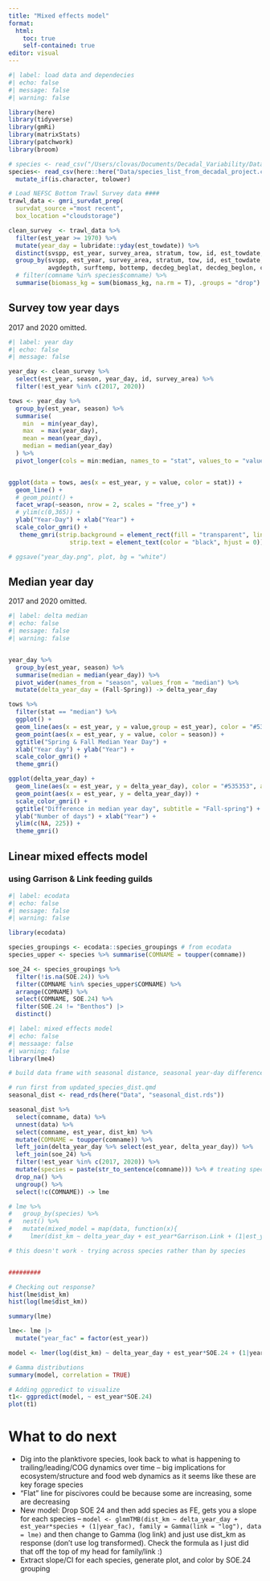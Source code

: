 ```yaml
---
title: "Mixed effects model"
format: 
  html:
    toc: true
    self-contained: true
editor: visual
---
```

```r
#| label: load data and dependecies
#| echo: false
#| message: false
#| warning: false

library(here)
library(tidyverse)
library(gmRi)
library(matrixStats)
library(patchwork)
library(broom)

# species <- read_csv("/Users/clovas/Documents/Decadal_Variability/Data/species_list_final.csv") # more extensive species list
species<- read_csv(here::here("Data/species_list_from_decadal_project.csv")) |>
  mutate_if(is.character, tolower)

# Load NEFSC Bottom Trawl Survey data ####
trawl_data <- gmri_survdat_prep(
  survdat_source ="most recent",
  box_location ="cloudstorage")

clean_survey  <- trawl_data %>% 
  filter(est_year >= 1970) %>%
  mutate(year_day = lubridate::yday(est_towdate)) %>% 
  distinct(svspp, est_year, survey_area, stratum, tow, id, est_towdate, year_day, season, comname, catchsex, .keep_all = T) %>%
  group_by(svspp, est_year, survey_area, stratum, tow, id, est_towdate, year_day, season, 
           avgdepth, surftemp, bottemp, decdeg_beglat, decdeg_beglon, comname, abundance) %>% 
  # filter(comname %in% species$comname) %>% 
  summarise(biomass_kg = sum(biomass_kg, na.rm = T), .groups = "drop")


```
## Survey tow year days
2017 and 2020 omitted.
```r
#| label: year day
#| echo: false
#| message: false

year_day <- clean_survey %>% 
  select(est_year, season, year_day, id, survey_area) %>% 
  filter(!est_year %in% c(2017, 2020))

tows <- year_day %>% 
  group_by(est_year, season) %>% 
  summarise(
    min  = min(year_day),
    max  = max(year_day),
    mean = mean(year_day),
    median = median(year_day)
  ) %>% 
  pivot_longer(cols = min:median, names_to = "stat", values_to = "value")


ggplot(data = tows, aes(x = est_year, y = value, color = stat)) +
  geom_line() +
  # geom_point() +
  facet_wrap(~season, nrow = 2, scales = "free_y") + 
  # ylim(c(0,365)) +
  ylab("Year-Day") + xlab("Year") +
  scale_color_gmri() +
   theme_gmri(strip.background = element_rect(fill = "transparent", linetype = 1, linewidth = 1, color = "transparent"),
                 strip.text = element_text(color = "black", hjust = 0)) # -> plot

# ggsave("year_day.png", plot, bg = "white")

```
## Median year day
2017 and 2020 omitted.
```r
#| label: delta median
#| echo: false
#| message: false
#| warning: false


year_day %>% 
  group_by(est_year, season) %>% 
  summarise(median = median(year_day)) %>% 
  pivot_wider(names_from = "season", values_from = "median") %>% 
  mutate(delta_year_day = (Fall-Spring)) -> delta_year_day

tows %>% 
  filter(stat == "median") %>% 
  ggplot() + 
  geom_line(aes(x = est_year, y = value,group = est_year), color = "#535353", alpha = 0.8) +
  geom_point(aes(x = est_year, y = value, color = season)) +
  ggtitle("Spring & Fall Median Year Day") +
  xlab("Year day") + ylab("Year") +
  scale_color_gmri() +
  theme_gmri()

ggplot(delta_year_day) +
  geom_line(aes(x = est_year, y = delta_year_day), color = "#535353", alpha = 0.8) +
  geom_point(aes(x = est_year, y = delta_year_day)) +
  scale_color_gmri() +
  ggtitle("Difference in median year day", subtitle = "Fall-spring") + 
  ylab("Number of days") + xlab("Year") +
  ylim(c(NA, 225)) +
  theme_gmri()

```
## Linear mixed effects model
### using Garrison & Link feeding guilds
```r
#| label: ecodata
#| echo: false
#| message: false
#| warning: false

library(ecodata)

species_groupings <- ecodata::species_groupings # from ecodata
species_upper <- species %>% summarise(COMNAME = toupper(comname))

soe_24 <- species_groupings %>% 
  filter(!is.na(SOE.24)) %>% 
  filter(COMNAME %in% species_upper$COMNAME) %>% 
  arrange(COMNAME) %>%
  select(COMNAME, SOE.24) %>%   
  filter(SOE.24 != "Benthos") |>
  distinct()
```


```r
#| label: mixed effects model
#| echo: false
#| messaage: false
#| warning: false
library(lme4)

# build data frame with seasonal distance, seasonal year-day difference, species groups and year

# run first from updated_species_dist.qmd
seasonal_dist <- read_rds(here("Data", "seasonal_dist.rds"))

seasonal_dist %>% 
  select(comname, data) %>% 
  unnest(data) %>% 
  select(comname, est_year, dist_km) %>% 
  mutate(COMNAME = toupper(comname)) %>% 
  left_join(delta_year_day %>% select(est_year, delta_year_day)) %>%
  left_join(soe_24) %>%
  filter(!est_year %in% c(2017, 2020)) %>% 
  mutate(species = paste(str_to_sentence(comname))) %>% # treating species that have different feeding guilds according to size categories as different entities
  drop_na() %>% 
  ungroup() %>% 
  select(!c(COMNAME)) -> lme

# lme %>% 
#   group_by(species) %>% 
#   nest() %>% 
#   mutate(mixed_model = map(data, function(x){
#     lmer(dist_km ~ delta_year_day + est_year*Garrison.Link + (1|est_year) + (1|comname), data = x)})) 

# this doesn't work - trying across species rather than by species


#########

# Checking out response?
hist(lme$dist_km)
hist(log(lme$dist_km))

summary(lme)

lme<- lme |>
  mutate("year_fac" = factor(est_year))

model <- lmer(log(dist_km) ~ delta_year_day + est_year*SOE.24 + (1|year_fac) + (1|species), data = lme) # using species to differentiate size class

# Gamma distributions
summary(model, correlation = TRUE)

# Adding ggpredict to visualize
t1<- ggpredict(model, ~ est_year*SOE.24)
plot(t1)
```

# What to do next
- Dig into the planktivore species, look back to what is happening to trailing/leading/COG dynamics over time -- big implications for ecosystem/structure and food web dynamics as it seems like these are key forage species
- "Flat" line for piscivores could be because some are increasing, some are decreasing
- New model: Drop SOE 24 and then add species as FE, gets you a slope for each species -- `model <- glmmTMB(dist_km ~ delta_year_day + est_year*species + (1|year_fac), family = Gamma(link = "log"), data = lme)` and then change to Gamma (log link) and just use dist_km as response (don't use log transformed). Check the formula as I just did that off the top of my head for family/link :)
- Extract slope/CI for each species, generate plot, and color by SOE.24 grouping

